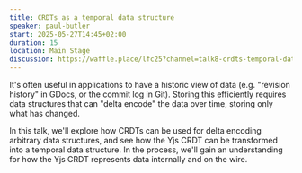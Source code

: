 ```yaml
---
title: CRDTs as a temporal data structure
speaker: paul-butler
start: 2025-05-27T14:45+02:00
duration: 15
location: Main Stage
discussion: https://waffle.place/lfc25?channel=talk8-crdts-temporal-data-structure
---
```


It's often useful in applications to have a historic view of data (e.g. "revision history" in GDocs, or the commit log in Git). Storing this efficiently requires data structures that can "delta encode" the data over time, storing only what has changed.

In this talk, we'll explore how CRDTs can be used for delta encoding arbitrary data structures, and see how the Yjs CRDT can be transformed into a temporal data structure. In the process, we'll gain an understanding for how the Yjs CRDT represents data internally and on the wire.
